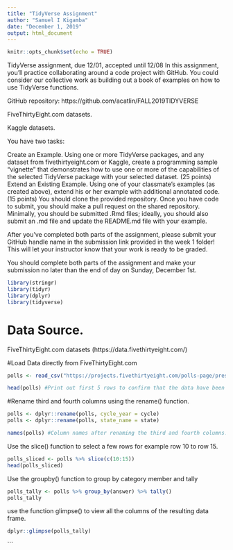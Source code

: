 ---
title: "TidyVerse Assignment"
author: "Samuel I Kigamba"
date: "December 1, 2019"
output: html_document
---

```{r setup, include=FALSE}
knitr::opts_chunk$set(echo = TRUE)
```

TidyVerse assignment, due 12/01, accepted until 12/08
In this assignment, you’ll practice collaborating around a code project with GitHub.  You could consider our collective work as building out a book of examples on how to use TidyVerse functions.

GitHub repository:  https://github.com/acatlin/FALL2019TIDYVERSE 

FiveThirtyEight.com datasets.

Kaggle datasets. 

You have two tasks:

Create an Example.  Using one or more TidyVerse packages, and any dataset from fivethirtyeight.com or Kaggle, create a programming sample “vignette” that demonstrates how to use one or more of the capabilities of the selected TidyVerse package with your selected dataset. (25 points)
Extend an Existing Example.  Using one of your classmate’s examples (as created above), extend his or her example with additional annotated code. (15 points)
You should clone the provided repository.  Once you have code to submit, you should make a pull request on the shared repository.  Minimally, you should be submitted .Rmd files; ideally, you should also submit an .md file and update the README.md file with your example.

After you’ve completed both parts of the assignment, please submit your GitHub handle name in the submission link provided in the week 1 folder!  This will let your instructor know that your work is ready to be graded.

You should complete both parts of the assignment and make your submission no later than the end of day on Sunday, December 1st.



```{r, message=FALSE, warning=FALSE}
library(stringr)
library(tidyr)
library(dplyr)
library(tidyverse)
```


# Data Source.

FiveThirtyEight.com datasets (https://data.fivethirtyeight.com/)

#Load Data directly from FiveThirtyEight.com

```{r, message=FALSE, warning=FALSE}

polls <- read_csv("https://projects.fivethirtyeight.com/polls-page/president_primary_polls.csv")

head(polls) #Print out first 5 rows to confirm that the data have been loaded correctly.

```



#Rename third and fourth columns using the rename() function.
```{r}
polls <- dplyr::rename(polls, cycle_year = cycle)
polls <- dplyr::rename(polls, state_name = state)

names(polls) #Column names after renaming the third and fourth columns.
```


Use the slice() function to select a few rows for example row 10 to row 15.
```{r}
polls_sliced <- polls %>% slice(c(10:15))
head(polls_sliced)
```

Use the groupby() function to group by category member and tally
```{r}
polls_tally <- polls %>% group_by(answer) %>% tally()
polls_tally

```

use the function glimpse() to view all the columns of the resulting data frame.
```{r}
dplyr::glimpse(polls_tally) 
```
```